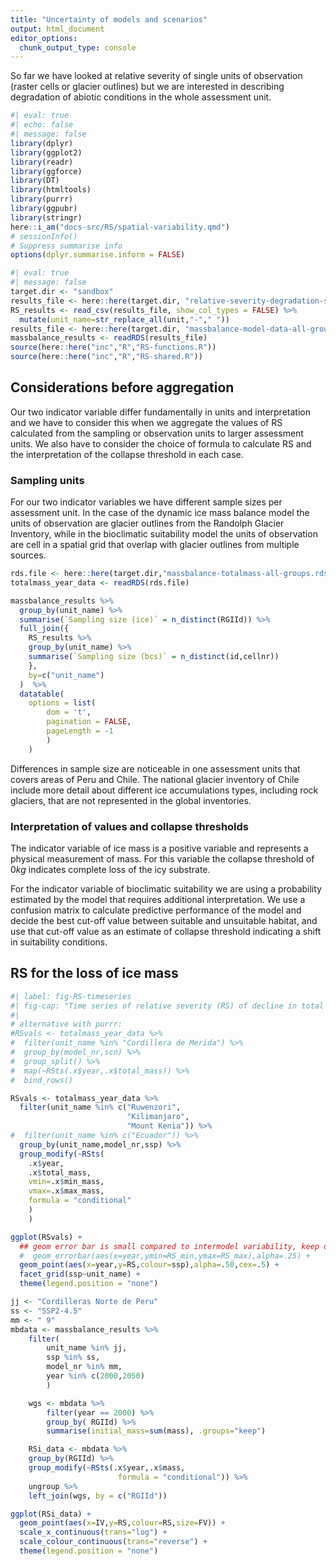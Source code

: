 ```yaml
---
title: "Uncertainty of models and scenarios"
output: html_document
editor_options: 
  chunk_output_type: console
---
```


So far we have looked at relative severity of single units of observation (raster cells or glacier outlines) but we are interested in describing degradation of abiotic conditions in the whole assessment unit.

```r
#| eval: true
#| echo: false
#| message: false
library(dplyr)
library(ggplot2)
library(readr)
library(ggforce)
library(DT)
library(htmltools)
library(purrr)
library(ggpubr)
library(stringr)
here::i_am("docs-src/RS/spatial-variability.qmd")
# sessionInfo()
# Suppress summarise info
options(dplyr.summarise.inform = FALSE)
```

```r
#| eval: true
#| message: false
target.dir <- "sandbox"
results_file <- here::here(target.dir, "relative-severity-degradation-suitability-all-tropical-glaciers.csv")
RS_results <- read_csv(results_file, show_col_types = FALSE) %>% 
  mutate(unit_name=str_replace_all(unit,"-"," "))
results_file <- here::here(target.dir, "massbalance-model-data-all-groups.rds")
massbalance_results <- readRDS(results_file)
source(here::here("inc","R","RS-functions.R"))
source(here::here("inc","R","RS-shared.R"))
```

## Considerations before aggregation

Our two indicator variable differ fundamentally in units and interpretation and we have to consider this when we aggregate the values of RS calculated from the sampling or observation units to larger assessment units. We also have to consider the choice of formula to calculate RS and the interpretation of the collapse threshold in each case.

### Sampling units

For our two indicator variables we have different sample sizes per assessment unit. In the case of the dynamic ice mass balance model the units of observation are glacier outlines from the Randolph Glacier Inventory, while in the bioclimatic suitability model the units of observation are cell in a spatial grid that overlap with glacier outlines from multiple sources. 

```r
rds.file <- here::here(target.dir,"massbalance-totalmass-all-groups.rds")
totalmass_year_data <- readRDS(rds.file) 

massbalance_results %>% 
  group_by(unit_name) %>% 
  summarise(`Sampling size (ice)` = n_distinct(RGIId)) %>%
  full_join({
    RS_results %>% 
    group_by(unit_name) %>% 
    summarise(`Sampling size (bcs)` = n_distinct(id,cellnr))
    },
    by=c("unit_name")
  )  %>% 
  datatable(
    options = list(
        dom = 't', 
        pagination = FALSE, 
        pageLength = -1
        )
    ) 

```

Differences in sample size are noticeable in one assessment units that covers areas of Peru and Chile.  The national glacier inventory of Chile include more detail about different ice accumulations types, including rock glaciers, that are not represented in the global inventories.



### Interpretation of values and collapse thresholds

The indicator variable of ice mass is a positive variable and represents a physical measurement of mass. For this variable the  collapse threshold of $0 kg$ indicates complete loss of the icy substrate. 

For the indicator variable of bioclimatic suitability we are using a probability estimated by the model that requires additional interpretation. We use a confusion matrix to calculate predictive performance of the model and decide the best cut-off value between suitable and unsuitable habitat, and use that cut-off value as an estimate of collapse threshold indicating a shift in suitability conditions.

## RS for the loss of ice mass




```r
#| label: fig-RS-timeseries
#| fig-cap: "Time series of relative severity (RS) of decline in total ice mass for different assessment units (columns) and three future scenarios (rows) based on a collapse threshold of $0 kg$ of ice. The points represents values calculated for 12 different global circulation models."
#| 
# alternative with purrr:
#RSvals <- totalmass_year_data %>% 
#  filter(unit_name %in% "Cordillera de Merida") %>%
#  group_by(model_nr,scn) %>% 
#  group_split() %>%
#  map(~RSts(.x$year,.x$total_mass)) %>% 
#  bind_rows()

RSvals <- totalmass_year_data %>% 
  filter(unit_name %in% c("Ruwenzori",
                          "Kilimanjaro", 
                          "Mount Kenia")) %>%
#  filter(unit_name %in% c("Ecuador")) %>%
  group_by(unit_name,model_nr,ssp) %>% 
  group_modify(~RSts(
    .x$year,
    .x$total_mass,
    vmin=.x$min_mass,
    vmax=.x$max_mass,
    formula = "conditional"
    )
    ) 

ggplot(RSvals) +
  ## geom error bar is small compared to intermodel variability, keep out of the plot
  #  geom_errorbar(aes(x=year,ymin=RS_min,ymax=RS_max),alpha=.25) +
  geom_point(aes(x=year,y=RS,colour=ssp),alpha=.50,cex=.5) +
  facet_grid(ssp~unit_name) +
  theme(legend.position = "none")

```

```r
jj <- "Cordilleras Norte de Peru"
ss <- "SSP2-4.5"
mm <- " 9"
mbdata <- massbalance_results %>% 
    filter(
        unit_name %in% jj,
        ssp %in% ss,
        model_nr %in% mm,
        year %in% c(2000,2050)
        ) 

    wgs <- mbdata %>% 
        filter(year == 2000) %>% 
        group_by( RGIId) %>% 
        summarise(initial_mass=sum(mass), .groups="keep") 

    RSi_data <- mbdata %>% 
    group_by(RGIId) %>% 
    group_modify(~RSts(.x$year,.x$mass,
                        formula = "conditional")) %>%
    ungroup %>% 
    left_join(wgs, by = c("RGIId"))

ggplot(RSi_data) + 
  geom_point(aes(x=IV,y=RS,colour=RS,size=FV)) + 
  scale_x_continuous(trans="log") + 
  scale_colour_continuous(trans="reverse") + 
  theme(legend.position = "none")

```